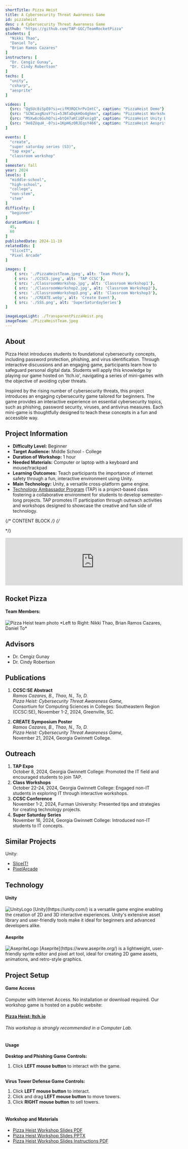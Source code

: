 ```yaml
---
shortTitle: Pizza Heist
title: A Cybersecurity Threat Awareness Game
id: pizzaheist
desc : A Cybersecurity Threat Awareness Game
github: "https://github.com/TAP-GGC/TeamRocketPizza"
students: [
  "Nikki Thao",
  "Daniel To",
  "Brian Ramos Cazares"
]
instructors: [
  "Dr. Cengiz Gunay",
  "Dr. Cindy Robertson"
] 
techs: [
  "unity",
  "csharp",
  "aesprite"
]

videos: [
  {src: "QgSUc8iSpE0?si=cifM3RQChrPvImtC", caption: "PizzaHeist Demo"} ,
  {src: "SCNCaxgNzoY?si=5JNfaDqkHOo4ghmn", caption: "PizzaHeist Workshop"} ,
  {src: "MSXw6c6GuhQ?si=btQ47aKCiQFxnigQ", caption: "PizzaHeist Unity Download"} ,
  {src: "9e8ZUquH_-0?si=1KpH6z0RJEqsY466", caption: "PizzaHeist Aesprite Tutorial"} 
]

events: [
  "create",
  "super saturday series (S3)",
  "tap expo",
  "classroom workshop"
]
semester: fall
year: 2024
levels: [
  "middle-school",
  "high-school",
  "college",
  "non-stem",
  "stem"
] 
difficulty: [
  "beginner"
] 
durationMins: [
  45,
  60
]
publishedDate: 2024-11-19
relatedIds: [
  "SliceIT",
  "Pixel Arcade"
]

images: [
    { src: './PizzaHeistTeam.jpeg', alt: 'Team Photo'},
    { src: './CCSC5.jpeg', alt: 'TAP CCSC'},
    { src: './ClassroomWorkshop.jpg', alt: 'Classroom Workshop1'},
    { src: './ClassroomWorkshop2.jpg', alt: 'Classroom Workshop2'},
    { src: './ClassroomWorkshop3.png', alt: 'Classroom Workshop3'},
    { src: './CREATE.webp', alt: 'Create Event'},
    { src: './SSS.png', alt: 'SuperSaturdaySeries'}
]

imageLogoLight: ./TransparentPizzaHeist.png
imageTeam: ./PizzaHeistTeam.jpeg
---
```





## About

  Pizza Heist introduces students to foundational cybersecurity concepts, including password protection, phishing, and virus identification. Through interactive discussions and an engaging game, participants learn how to safeguard personal digital data. Students will apply this knowledge by playing our game hosted on 'Itch.io', navigating a series of mini-games with the objective of avoiding cyber threats.

  Inspired by the rising number of cybersecurity threats, this project introduces an engaging cybersecurity game tailored for beginners. The game provides an interactive experience on essential cybersecurity topics, such as phishing, password security, viruses, and antivirus measures. Each mini-game is thoughtfully designed to teach these concepts in a fun and accessible way.

## Project Information

* **Difficulty Level:** Beginner  
* **Target Audience:** Middle School - College  
* **Duration of Workshop:** 1 hour  
* **Needed Materials:** Computer or laptop with a keyboard and mouse/trackpad  
* **Learning Outcomes:** Teach participants the importance of internet safety through a fun, interactive environment using Unity.  
* **Main Technology:** Unity, a versatile cross-platform game engine.  
* [Technology Ambassador Program](https://tapggc.org/) (TAP) is a project-based class fostering a collaborative environment for students to develop semester-long projects. TAP promotes IT participation through outreach activities and workshops designed to showcase the creative and fun side of technology.

{/* CONTENT BLOCK */}
{/* <div class="prj-list"> */}
<iframe width="560" class="youtube" src="https://www.youtube.com/embed/t6F2AzUeuyw?si=oH2ynfMDBeVydJtl" title="YouTube video player" frameborder="0" allow="accelerometer; autoplay; clipboard-write; encrypted-media; gyroscope; picture-in-picture" allowfullscreen></iframe>

## Rocket Pizza

#### **Team Members:**  
<Image src={GroupPhoto} alt="Pizza Heist team photo" />
*Left to Right: Nikki Thao, Brian Ramos Cazares, Daniel To*

## Advisors

* Dr. Cengiz Gunay  
* Dr. Cindy Robertson  

## Publications

1. **CCSC:SE Abstract**  
   *Ramos Cazares, B., Thao, N., To, D.*  
   _Pizza Heist: Cybersecurity Threat Awareness Game,_  
   Consortium for Computing Sciences in Colleges: Southeastern Region (CCSC:SE), November 1-2, 2024, Greenville, SC.

2. **CREATE Symposium Poster**  
   *Ramos Cazares, B., Thao, N., To, D.*  
   _Pizza Heist: Cybersecurity Threat Awareness Game,_  
   November 21, 2024, Georgia Gwinnett College.

## Outreach

1. **TAP Expo**  
   October 8, 2024, Georgia Gwinnett College: Promoted the IT field and encouraged students to join TAP.  
2. **Class Workshops**  
   October 22-24, 2024, Georgia Gwinnett College: Engaged non-IT students in exploring IT through interactive workshops.  
3. **CCSC Conference**  
   November 1-2, 2024, Furman University: Presented tips and strategies for creating technology projects.  
4. **Super Saturday Series**  
   November 16, 2024, Georgia Gwinnett College: Introduced non-IT students to IT concepts.

## Similar Projects

Unity:
* [SliceIT!](https://github.com/TAP-GGC/SliceIT) 
* [PixelArcade](https://github.com/TAP-GGC/Pixel8)

## Technology

#### Unity
<Image src={UnityLogo} alt="UnityLogo"/>
[Unity](https://unity.com/) is a versatile game engine enabling the creation of 2D and 3D interactive experiences. Unity's extensive asset library and user-friendly tools make it ideal for beginners and advanced developers alike.

#### Aesprite
<Image src={AsepriteLogo} alt="AsepriteLogo"/>
[Aseprite](https://www.aseprite.org/) is a lightweight, user-friendly sprite editor and pixel art tool, ideal for creating 2D game assets, animations, and retro-style graphics.

## Project Setup

#### Game Access

Computer with Internet Access. No installation or download required.
Our workshop game is hosted on a public website:
#### [Pizza Heist: Itch.io](https://danielto29.itch.io/pizza-heist)
*This workshop is strongly recommended in a Computer Lab.*<br /><br />

#### Usage

**Desktop and Phishing Game Controls:**
1. Click **LEFT mouse button** to interact with the game.<br /><br />

**Virus Tower Defense Game Controls:**
1. Click **LEFT mouse button** to interact.
2. Click and drag **LEFT mouse button** to move towers.
3. Click **RIGHT mouse button** to sell towers.<br /><br />

#### Workshop and Materials
- [Pizza Heist Workshop Slides PDF ](https://github.com/TAP-GGC/TeamRocketPizza/blob/main/documents/workshop%20materials/PizzaHeist%20Workshop.pdf)
- [Pizza Heist Workshop Slides PPTX ](https://github.com/TAP-GGC/TeamRocketPizza/blob/main/documents/workshop%20materials/PizzaHeist%20Workshop.pptx)
- [Pizza Heist Workshop Slides Instructions PDF](https://github.com/TAP-GGC/TeamRocketPizza/blob/main/documents/workshop%20materials/WorkshopSlidesInstruction.pdf)